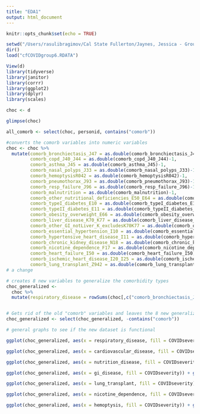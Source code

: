 ```yaml
---
title: "EDA1"
output: html_document
---
```


```r
knitr::opts_chunk$set(echo = TRUE)
```

```r
setwd("/Users/rasulibragimov/Cal State Fullerton/Jaynes, Jessica - Group2")
dir()
load("cfCOVIDgroup6.RDATA")

View(d)
library(tidyverse)
library(janitor)
library(corrr)
library(ggplot2)
library(dplyr)
library(scales)

choc <- d

glimpse(choc)

all_comorb <- select(choc, personid, contains("comorb"))

```

```r
#converts the comorb variables into numeric variables
choc <- choc %>% 
  mutate(comorb_bronchiectasis_J47 = as.double(comorb_bronchiectasis_J47)-1,
         comorb_copd_J40_J44 = as.double(comorb_copd_J40_J44)-1,
         comorb_asthma_J45 = as.double(comorb_asthma_J45)-1,
         comorb_nasal_polyps_J33 = as.double(comorb_nasal_polyps_J33)-1,
         comorb_hemoptysisR042 = as.double(comorb_hemoptysisR042)-1,
         comorb_pneumothorax_J93 = as.double(comorb_pneumothorax_J93)-1,
         comorb_resp_failure_J96 = as.double(comorb_resp_failure_J96)-1,
         comorb_malnutrition = as.double(comorb_malnutrition)-1,
         comorb_other_nutritional_deficiencies_E50_E64 = as.double(comorb_other_nutritional_deficiencies_E50_E64)-1,
         comorb_typeI_diabetes_E10 = as.double(comorb_typeI_diabetes_E10)-1,
         comorb_typeII_diabetes_E11 = as.double(comorb_typeII_diabetes_E11)-1,
         comorb_obesity_overweight_E66 = as.double(comorb_obesity_overweight_E66)-1,
         comorb_liver_disease_K70_K77 = as.double(comorb_liver_disease_K70_K77)-1,
         comorb_other_GI_notLiver_K_excludesK70K77 = as.double(comorb_other_GI_notLiver_K_excludesK70K77)-1,
         comorb_essential_hypertension_I10 = as.double(comorb_essential_hypertension_I10)-1,
         comorb_hypertensive_heart_disease_I11 = as.double(comorb_hypertensive_heart_disease_I11)-1,
         comorb_chronic_kidney_disease_N18 = as.double(comorb_chronic_kidney_disease_N18)-1,
         comorb_nicotine_dependence_F17 = as.double(comorb_nicotine_dependence_F17)-1,
         comorb_heart_failure_I50 = as.double(comorb_heart_failure_I50)-1,
         comorb_ischemic_heart_disease_I20_I25 = as.double(comorb_ischemic_heart_disease_I20_I25)-1,
         comorb_lung_transplant_Z942 = as.double(comorb_lung_transplant_Z942)-1)
# a change
```

```r
# creates 8 new variables to generalize the comorbidity types
choc_generalized <-
  choc %>% 
  mutate(respiratory_disease = rowSums(choc[,c("comorb_bronchiectasis_J47", "comorb_copd_J40_J44", "comorb_asthma_J45", "comorb_nasal_polyps_J33", "comorb_pneumothorax_J93", "comorb_resp_failure_J96")]), cardiovascular_disease = rowSums(choc[,c("comorb_essential_hypertension_I10", "comorb_hypertensive_heart_disease_I11", "comorb_heart_failure_I50", "comorb_ischemic_heart_disease_I20_I25")]), nutrition_disease = rowSums(choc[,c("comorb_other_nutritional_deficiencies_E50_E64", "comorb_typeI_diabetes_E10", "comorb_typeII_diabetes_E11","comorb_obesity_overweight_E66", "comorb_malnutrition")]), gi_disease = rowSums(choc[,c("comorb_liver_disease_K70_K77", "comorb_other_GI_notLiver_K_excludesK70K77")]), lung_transplant = comorb_lung_transplant_Z942, nicotine_dependence = comorb_nicotine_dependence_F17, hemoptysis = comorb_hemoptysisR042, kidney_disease = comorb_chronic_kidney_disease_N18)


# Gets rid of the old "comorb" variables and leaves the 8 new generalized "comorb" vaiables
choc_generalized <- select(choc_generalized, -contains("comorb"))
```


```r
# general graphs to see if the new dataset is functional
```


```r
ggplot(choc_generalized, aes(x = respiratory_disease, fill = COVIDseverity)) + geom_bar()
```

```r
ggplot(choc_generalized, aes(x = cardiovascular_disease, fill = COVIDseverity)) + geom_bar()
```

```r
ggplot(choc_generalized, aes(x = nutrition_disease, fill = COVIDseverity)) + geom_bar(aes(y = (..count..)/sum(..count..))) + scale_y_continuous(labels = percent)
```

```r
ggplot(choc_generalized, aes(x = gi_disease, fill = COVIDseverity)) + geom_bar()
```

```r
ggplot(choc_generalized, aes(x = lung_transplant, fill = COVIDseverity)) + geom_bar()
```

```r
ggplot(choc_generalized, aes(x = nicotine_dependence, fill = COVIDseverity)) + geom_bar()

```

```r
ggplot(choc_generalized, aes(x = hemoptysis, fill = COVIDseverity)) + geom_bar()
```

